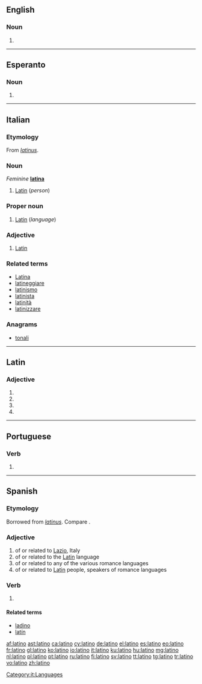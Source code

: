 {{also|Latino|latino-}}
==English==

===Noun===
{{en-noun}}

# {{alternative case form of|Latino|lang=en}}

----

==Esperanto==

===Noun===
{{eo-head|-}}
# {{alternative case form of|Latino|lang=eo}}

----

==Italian==

===Etymology===
From {{etyl|la|it}} ''[[latinus]]''.

===Noun===
{{it-noun|m}} ''Feminine'' '''[[latina]]'''

# [[Latin]] (''person'')

===Proper noun===
{{head|it|proper noun|g=m}}

# [[Latin]] (''language'')

===Adjective===
{{it-adj|latin}}

# [[Latin]]

===Related terms===
* [[Latina]]
* [[latineggiare]]
* [[latinismo]]
* [[latinista]]
* [[latinità]]
* [[latinizzare]]

===Anagrams===
* [[tonali#Italian|tonali]]

[[Category:it:Languages]]

----

==Latin==

===Adjective===
{{la-adj-form|latīnō}}

# {{inflection of|latīnus||dat|m|s|lang=la}}
# {{inflection of|latīnus||dat|n|s|lang=la}}
# {{inflection of|latīnus||abl|m|s|lang=la}}
# {{inflection of|latīnus||abl|n|p|lang=la}}

----

==Portuguese==

===Verb===
{{pt-verb-form}}

# {{pt-verb form of|latinar|ar|indicative|present|singular|first}}

----

==Spanish==

===Etymology===
Borrowed from {{etyl|la|es}} ''[[latinus]]''. Compare {{term|ladino|lang=es}}.

===Adjective===
{{es-adj|feminine=latina}}

# of or related to [[Lazio]], Italy
# of or related to the [[Latin]] language
# of or related to any of the various romance languages
# of or related to [[Latin]] people, speakers of romance languages

===Verb===
{{es-verb-form|latinar}}

# {{es-verb form of|ending=ar|mood=indicative|tense=present|pers=1|number=singular|latinar}}

====Related terms====
* [[ladino]]
* [[latín]]

[[af:latino]]
[[ast:latino]]
[[ca:latino]]
[[cy:latino]]
[[de:latino]]
[[el:latino]]
[[es:latino]]
[[eo:latino]]
[[fr:latino]]
[[gl:latino]]
[[ko:latino]]
[[io:latino]]
[[it:latino]]
[[ku:latino]]
[[hu:latino]]
[[mg:latino]]
[[nl:latino]]
[[pl:latino]]
[[pt:latino]]
[[ru:latino]]
[[fi:latino]]
[[sv:latino]]
[[tt:latino]]
[[tg:latino]]
[[tr:latino]]
[[vo:latino]]
[[zh:latino]]